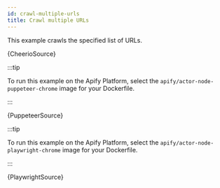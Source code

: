 ```yaml
---
id: crawl-multiple-urls
title: Crawl multiple URLs
---
```




This example crawls the specified list of URLs.

<Tabs groupId="crawler-type">

<TabItem value="cheerio_crawler" label="Cheerio Crawler" default>

<CodeBlock className="language-js">
	{CheerioSource}
</CodeBlock>

</TabItem>

<TabItem value="puppeteer_crawler" label="Puppeteer Crawler">

:::tip

To run this example on the Apify Platform, select the `apify/actor-node-puppeteer-chrome` image for your Dockerfile.

:::

<CodeBlock className="language-js">
	{PuppeteerSource}
</CodeBlock>

</TabItem>

<TabItem value="playwright_crawler" label="Playwright Crawler">

:::tip

To run this example on the Apify Platform, select the `apify/actor-node-playwright-chrome` image for your Dockerfile.

:::

<CodeBlock className="language-js">
	{PlaywrightSource}
</CodeBlock>

</TabItem>

</Tabs>
